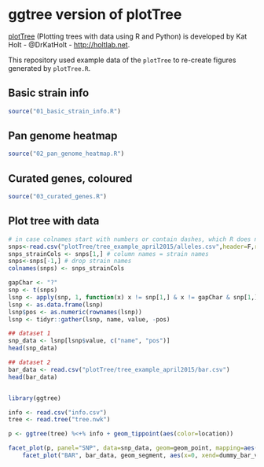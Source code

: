 # ggtree version of plotTree

[plotTree](https://github.com/katholt/plotTree) (Plotting trees with data using R and Python) is developed by Kat Holt - @DrKatHolt - <http://holtlab.net>.


This repository used example data of the `plotTree` to re-create figures generated by `plotTree.R`. 

## Basic strain info

```r
source("01_basic_strain_info.R")
```

## Pan genome heatmap

```r
source("02_pan_genome_heatmap.R")
```

## Curated genes, coloured

```r
source("03_curated_genes.R")
```


## Plot tree with data

```r
# in case colnames start with numbers or contain dashes, which R does not like as column headers
snps<-read.csv("plotTree/tree_example_april2015/alleles.csv",header=F,row.names=1, stringsAsFactor=F) 
snps_strainCols <- snps[1,] # column names = strain names
snps<-snps[-1,] # drop strain names
colnames(snps) <- snps_strainCols

gapChar <- "?"
snp <- t(snps)
lsnp <- apply(snp, 1, function(x) x != snp[1,] & x != gapChar & snp[1,] != gapChar)
lsnp <- as.data.frame(lsnp)
lsnp$pos <- as.numeric(rownames(lsnp))
lsnp <- tidyr::gather(lsnp, name, value, -pos)

## dataset 1
snp_data <- lsnp[lsnp$value, c("name", "pos")]
head(snp_data)

## dataset 2
bar_data <- read.csv("plotTree/tree_example_april2015/bar.csv")
head(bar_data)


library(ggtree)

info <- read.csv("info.csv")
tree <- read.tree("tree.nwk")

p <- ggtree(tree) %<+% info + geom_tippoint(aes(color=location))

facet_plot(p, panel="SNP", data=snp_data, geom=geom_point, mapping=aes(x=pos), pch='|', color="firebrick") %>%
    facet_plot("BAR", bar_data, geom_segment, aes(x=0, xend=dummy_bar_value, y=y, yend=y)) + theme_tree2()
```

